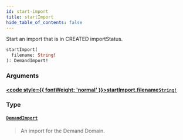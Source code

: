 ```yaml
---
id: start-import
title: startImport
hide_table_of_contents: false
---
```








Start an import that is in CREATED importStatus.

```graphql
startImport(
  filename: String!
): DemandImport!
```


### Arguments

#### [<code style={{ fontWeight: 'normal' }}>startImport.<b>filename</b></code>](#)<Bullet />[`String!`](/demand/api/graphql-admin/reference/scalars/string) <Badge class="secondary" text="non-null"/> <Badge class="secondary" text="scalar"/>
> 
> 

### Type

#### [`DemandImport`](/demand/api/graphql-admin/reference/objects/demand-import) <Badge class="secondary" text="object"/>
> An import for the Demand Domain.
> 





